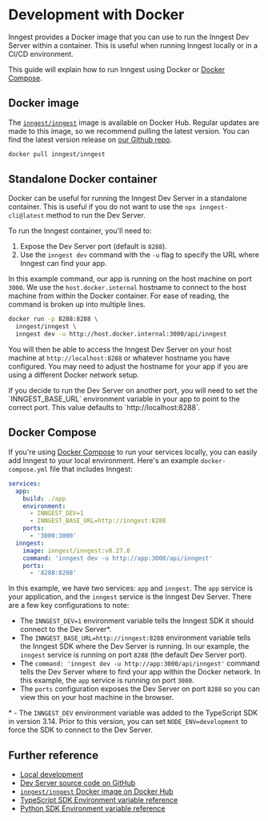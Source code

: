 
# Development with Docker

Inngest provides a Docker image that you can use to run the Inngest Dev Server within a container. This is useful when running Inngest locally or in a CI/CD environment.

This guide will explain how to run Inngest using Docker or [Docker Compose](#docker-compose).

## Docker image

The [`inngest/inngest`](https://hub.docker.com/r/inngest/inngest) image is available on Docker Hub. Regular updates are made to this image, so we recommend pulling the latest version. You can find the latest version release on [our Github repo](https://github.com/inngest/inngest/releases).

```bash
docker pull inngest/inngest
```

## Standalone Docker container

Docker can be useful for running the Inngest Dev Server in a standalone container. This is useful if you do not want to use the `npx inngest-cli@latest` method to run the Dev Server.

To run the Inngest container, you'll need to:

1. Expose the Dev Server port (default is `8288`).
2. Use the `inngest dev` command with the `-u` flag to specify the URL where Inngest can find your app.

In this example command, our app is running on the host machine on port `3000`. We use the `host.docker.internal` hostname to connect to the host machine from within the Docker container. For ease of reading, the command is broken up into multiple lines.

```bash
docker run -p 8288:8288 \
  inngest/inngest \
  inngest dev -u http://host.docker.internal:3000/api/inngest
```

You will then be able to access the Inngest Dev Server on your host machine at `http://localhost:8288` or whatever hostname you have configured. You may need to adjust the hostname for your app if you are using a different Docker network setup.

<Callout>
  If you decide to run the Dev Server on another port, you will need to set the `INNGEST_BASE_URL` environment variable in your app to point to the correct port. This value defaults to `http://localhost:8288`.
</Callout>

## Docker Compose

If you're using [Docker Compose](https://docs.docker.com/compose/) to run your services locally, you can easily add Inngest to your local environment. Here's an example `docker-compose.yml` file that includes Inngest:

```yaml {{ filename: "docker-compose.yaml" }}
services:
  app:
    build: ./app
    environment:
      - INNGEST_DEV=1
      - INNGEST_BASE_URL=http://inngest:8288
    ports:
      - '3000:3000'
  inngest:
    image: inngest/inngest:v0.27.0
    command: 'inngest dev -u http://app:3000/api/inngest'
    ports:
      - '8288:8288'
```

In this example, we have two services: `app` and `inngest`. The `app` service is your application, and the `inngest` service is the Inngest Dev Server. There are a few key configurations to note:

* The `INNGEST_DEV=1` environment variable tells the Inngest SDK it should connect to the Dev Server*.
* The `INNGEST_BASE_URL=http://inngest:8288` environment variable tells the Inngest SDK where the Dev Server is running. In our example, the `inngest` service is running on port `8288` (the default Dev Server port).
* The `command: 'inngest dev -u http://app:3000/api/inngest'` command tells the Dev Server where to find your app within the Docker network. In this example, the `app` service is running on port `3000`.
* The `ports` configuration exposes the Dev Server on port `8288` so you can view this on your host machine in the browser.

\* - The `INNGEST_DEV` environment variable was added to the TypeScript SDK in version 3.14. Prior to this version, you can set `NODE_ENV=development` to force the SDK to connect to the Dev Server.

## Further reference

* [Local development](/docs/local-development)
* [Dev Server source code on GitHub](https://github.com/inngest/inngest)
* [`inngest/inngest` Docker image on Docker Hub](https://hub.docker.com/r/inngest/inngest)
* [TypeScript SDK Environment variable reference](/docs/sdk/environment-variables)
* [Python SDK Environment variable reference](/docs/reference/python/overview/env-vars)